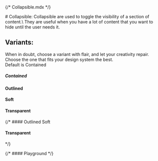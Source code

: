 {/* Collapsible.mdx */}

<Meta of={AccordionStories} name="Docs"/>
# Collapsible:
Collapsible are used to toggle the visibility of a section of content.\
They are useful when you have a lot of content that you want to hide until the user needs it.

## Variants:
When in doubt, choose a variant with flair, and let your creativity repair.\
Choose the one that fits your design system the best.\
Default is Contained

##### Contained
<Canvas of={AccordionStories.Contained} />

#### Outlined
<Canvas of={AccordionStories.Outlined} />

#### Soft
<Canvas of={AccordionStories.Soft}/>

#### Transparent
<Canvas of={AccordionStories.Transparent}/>

{/* #### Outlined Soft
<Canvas of={AccordionStories.OutlinedSoft}/>

#### Transparent
<Canvas of={AccordionStories.Transparent}/> */}

{/* #### Playground
<Canvas of={AccordionStories.Playground}/>
<Controls of={AccordionStories.Playground}/> */}
